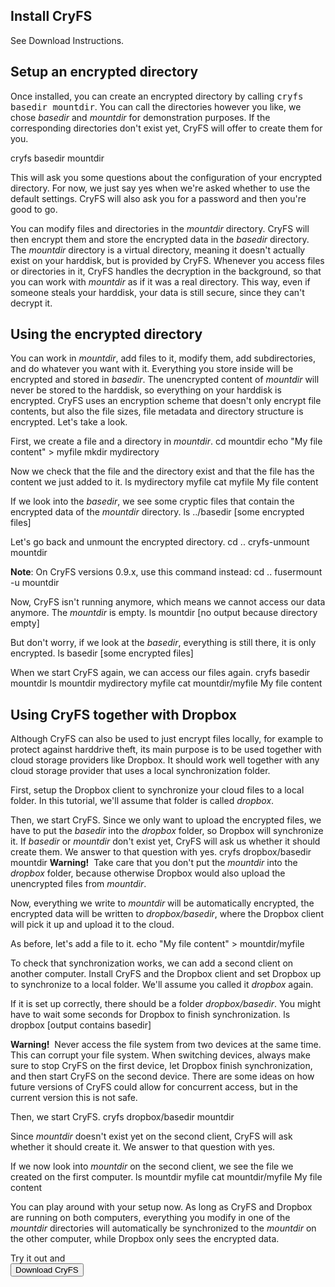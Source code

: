 
<MetaTags
    title="CryFS: Tutorial"
    url="https://www.cryfs.org/tutorial"
    type="article"
    description="A quick and easy introduction into the basic usage of CryFS. CryFS encrypts your Dropbox and protects you against hackers and data leaks. It also works well together with other cloud providers."
/>

<Layout>
<AlternatingSections start_index={1}>
<ContentHeaderSection title="Tutorial" subtitle="CryFS is very easy to use. Let us show you how." />

<section>
<Container>

## Install CryFS
See <Link href="/#download">Download Instructions</Link>.

</Container>
</section>

<section>
<Container>

## Setup an encrypted directory
Once installed, you can create an encrypted directory by calling <kbd>cryfs basedir mountdir</kbd>.
You can call the directories however you like, we chose <var>basedir</var> and <var>mountdir</var> for demonstration purposes.
If the corresponding directories don't exist yet, CryFS will offer to create them for you.

<Console>
    <ConsoleCommand>cryfs basedir mountdir</ConsoleCommand>
</Console>

This will ask you some questions about the configuration of your encrypted directory.
For now, we just say yes when we're asked whether to use the default settings.
CryFS will also ask you for a password and then you're good to go.
 
You can modify files and directories in the <var>mountdir</var> directory.
CryFS will then encrypt them and store the encrypted data in the <var>basedir</var> directory.
The <var>mountdir</var> directory is a virtual directory, meaning it doesn't actually exist on your harddisk,
but is provided by CryFS.
Whenever you access files or directories in it, CryFS handles the decryption in the background, so that you can work with <var>mountdir</var> as if it was a real directory.
This way, even if someone steals your harddisk, your data is still secure, since they can't decrypt it.

</Container>
</section>
<section>
<Container>

## Using the encrypted directory
You can work in <var>mountdir</var>, add files to it, modify them, add subdirectories, and do whatever you want with it.
Everything you store inside will be encrypted and stored in <var>basedir</var>.
The unencrypted content of <var>mountdir</var> will never be stored to the harddisk, so everything on your harddisk is encrypted.
CryFS uses an encryption scheme that doesn't only encrypt file contents, but also the file sizes, file metadata and directory structure is encrypted.
Let's take a look.

First, we create a file and a directory in <var>mountdir</var>.
<Console>
    <ConsoleCommand>cd mountdir</ConsoleCommand>
    <ConsoleCommand>echo "My file content" &gt; myfile</ConsoleCommand>
    <ConsoleCommand>mkdir mydirectory</ConsoleCommand>
</Console>

Now we check that the file and the directory exist and that the file has the content we just added to it.
<Console>
    <ConsoleCommand>ls</ConsoleCommand>
    <ConsoleOutput>mydirectory myfile</ConsoleOutput>
    <ConsoleCommand>cat myfile</ConsoleCommand>
    <ConsoleOutput>My file content</ConsoleOutput>
</Console>

If we look into the <var>basedir</var>, we see some cryptic files that contain the encrypted data of the <var>mountdir</var> directory.
<Console>
    <ConsoleCommand>ls ../basedir</ConsoleCommand>
    <ConsoleOutput>[some encrypted files]</ConsoleOutput>
</Console>

Let's go back and unmount the encrypted directory.
<Console>
    <ConsoleCommand>cd ..</ConsoleCommand>
    <ConsoleCommand>cryfs-unmount mountdir</ConsoleCommand>
</Console>

<Alert fade={false} color="info">

**Note**: On CryFS versions 0.9.x, use this command instead:
<Console>
    <ConsoleCommand>cd ..</ConsoleCommand>
    <ConsoleCommand>fusermount -u mountdir</ConsoleCommand>
</Console>

</Alert>

Now, CryFS isn't running anymore, which means we cannot access our data anymore. The <var>mountdir</var> is empty.
<Console>
    <ConsoleCommand>ls mountdir</ConsoleCommand>
    <ConsoleOutput>[no output because directory empty]</ConsoleOutput>
</Console>

But don't worry, if we look at the <var>basedir</var>, everything is still there, it is only encrypted.
<Console>
    <ConsoleCommand>ls basedir</ConsoleCommand>
    <ConsoleOutput>[some encrypted files]</ConsoleOutput>
</Console>

When we start CryFS again, we can access our files again.
<Console>
    <ConsoleCommand>cryfs basedir mountdir</ConsoleCommand>
    <ConsoleCommand>ls mountdir</ConsoleCommand>
    <ConsoleOutput>mydirectory myfile</ConsoleOutput>
    <ConsoleCommand>cat mountdir/myfile</ConsoleCommand>
    <ConsoleOutput>My file content</ConsoleOutput>
</Console>

</Container>
</section>
<section>
<Container>

## Using CryFS together with Dropbox
Although CryFS can also be used to just encrypt files locally, for example to protect against harddrive theft,
its main purpose is to be used together with cloud storage providers like Dropbox.
It should work well together with any cloud storage provider that uses a local synchronization folder.

First, setup the Dropbox client to synchronize your cloud files to a local folder.
In this tutorial, we'll assume that folder is called <var>dropbox</var>.

Then, we start CryFS.
Since we only want to upload the encrypted files, we have to put the <var>basedir</var> into the <var>dropbox</var> folder,
so Dropbox will synchronize it.
If <var>basedir</var> or <var>mountdir</var> don't exist yet, CryFS will ask us whether it should create them.
We answer to that question with yes.
<Console>
    <ConsoleCommand>cryfs dropbox/basedir mountdir</ConsoleCommand>
</Console>
<Alert fade={false} color="warning">
<b>Warning!</b>&nbsp;
Take care that you don't put the <var>mountdir</var> into the <var>dropbox</var> folder,
because otherwise Dropbox would also upload the unencrypted files from <var>mountdir</var>.
</Alert>

Now, everything we write to <var>mountdir</var> will be automatically encrypted,
the encrypted data will be written to <var>dropbox/basedir</var>, where the Dropbox client will pick it up
and upload it to the cloud.

As before, let's add a file to it.
<Console>
    <ConsoleCommand>echo "My file content" &gt; mountdir/myfile</ConsoleCommand>
</Console>

To check that synchronization works, we can add a second client on another computer.
Install CryFS and the Dropbox client and set Dropbox up to synchronize to a local folder.
We'll assume you called it <var>dropbox</var> again.

If it is set up correctly, there should be a folder <var>dropbox/basedir</var>.
You might have to wait some seconds for Dropbox to finish synchronization.
<Console>
    <ConsoleCommand>ls dropbox</ConsoleCommand>
    <ConsoleOutput>[output contains basedir]</ConsoleOutput>
</Console>

<Alert fade={false} color="warning">
<b>Warning!</b>&nbsp;
Never access the file system from two devices at the same time. This can corrupt your file system.
When switching devices, always make sure to stop CryFS on the first device, let Dropbox finish
synchronization, and then start CryFS on the second device. There are some ideas on how future versions
of CryFS could allow for concurrent access, but in the current version this is not safe.
</Alert>

Then, we start CryFS.
<Console>
    <ConsoleCommand>cryfs dropbox/basedir mountdir</ConsoleCommand>
</Console>

Since <var>mountdir</var> doesn't exist yet on the second client, CryFS will ask whether it should create it.
We answer to that question with yes.

If we now look into <var>mountdir</var> on the second client, we see the file we created on the first computer.
<Console>
    <ConsoleCommand>ls mountdir</ConsoleCommand>
    <ConsoleOutput>myfile</ConsoleOutput>
    <ConsoleCommand>cat mountdir/myfile</ConsoleCommand>
    <ConsoleOutput>My file content</ConsoleOutput>
</Console>

You can play around with your setup now. As long as CryFS and Dropbox are running on both computers,
everything you modify in one of the <var>mountdir</var> directories will automatically be synchronized to
the <var>mountdir</var> on the other computer, while Dropbox only sees the encrypted data.

</Container>
</section>
<section>
<Container>
    <Row>
        <Col style={{marginTop: '20px'}} md={{size: 8, offset: 2}}>
            <Card body style={{ backgroundColor: '#f5f5f5', borderColor: '#e3e3e3' }}>
                <div className="text-center">
                    <div className="lead">
                        Try it out and
                    </div>
                    <Link passHref href="/#download"><Button color="primary" size="lg">Download CryFS</Button></Link>
                </div>
            </Card>
        </Col>
    </Row>
</Container>
</section>

</AlternatingSections>
</Layout>
